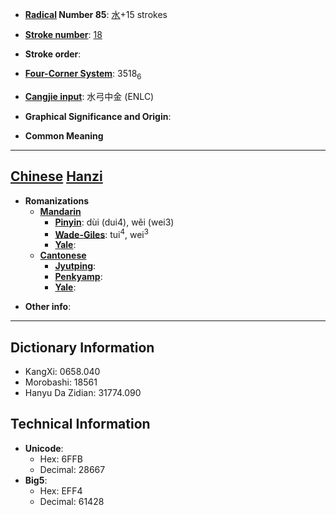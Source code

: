 * '''[[Wiktionary:Chinese radical index| Radical]] Number 85''': [[Wiktionary:Chinese radical index 水|水]]+15 strokes

* '''[[Wiktionary:Chinese total strokes index|Stroke number]]''': [[Wiktionary:Chinese total strokes index 18|18]]

* '''Stroke order''': 

* '''[[Wiktionary:Chinese four corner index|Four-Corner System]]''': 3518<sub>6</sub>

* '''[[Wiktionary:Chinese Cangjie index|Cangjie input]]''': 水弓中金 (ENLC)

* '''Graphical Significance and Origin''': 

* '''Common Meaning'''

----

== [[Chinese]] [[Hanzi]] ==

* '''Romanizations'''
** '''[[Mandarin]]'''
*** '''[[Pinyin]]''': dùi (dui4), wěi (wei3)
*** '''[[Wade-Giles]]''': tui<sup>4</sup>, wei<sup>3</sup>
*** '''[[Yale]]''': 
** '''[[Cantonese]]'''
*** '''[[Jyutping]]''':
*** '''[[Penkyamp]]''': 
*** '''[[Yale]]''': 

* '''Other info''': 

----

== Dictionary Information ==

* KangXi: 0658.040
* Morobashi: 18561
* Hanyu Da Zidian: 31774.090

== Technical Information ==

* '''Unicode''':
** Hex: 6FFB
** Decimal: 28667
* '''Big5''':
** Hex: EFF4
** Decimal: 61428